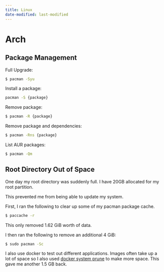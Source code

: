 ```yaml
---
title: Linux
date-modified: last-modified
---
```


# Arch

## Package Management

Full Upgrade:

```.sh
$ pacman -Syu
```

Install a package:

```.sh
pacman -S {package}
```

Remove package:

```.sh
$ pacman -R {package}
```

Remove package and dependencies:

```.sh
$ pacman -Rns {package}
```

List AUR packages:

```.sh
$ pacman -Qm
```

## Root Directory Out of Space

One day my root directory was suddenly full. 
I have 20GB allocated for my root partition.

This prevented me from being able to update my system.

First, I ran the following to clear up some of my pacman package cache.

```.sh
$ paccache -r
```

This only removed 1.62 GiB worth of data.

I then ran the following to remove an additional 4 GiB:

```.sh
$ sudo pacman -Sc
```

I also use docker to test out different applications.
Images often take up a lot of space so I also used [docker system prune](./homelab/docker.qmd#system-prune) to make more space. 
This gave me another 1.5 GB back. 